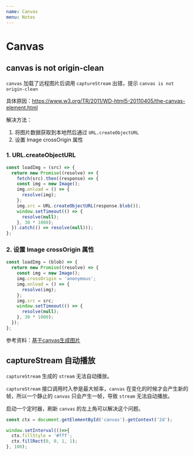 ```yaml
---
name: Canvas
menu: Notes
---
```


# Canvas

## canvas is not origin-clean

`canvas` 加载了远程图片后调用 `captureStream` 出错，提示 `canvas is not origin-clean`

具体原因：https://www.w3.org/TR/2011/WD-html5-20110405/the-canvas-element.html

解决方法：
1. 将图片数据获取到本地然后通过 `URL.createObjectURL`
2. 设置 Image crossOrigin 属性


### 1. URL.createObjectURL
```js
const loadImg = (src) => {
  return new Promise((resolve) => {
    fetch(src).then((response) => {
    const img = new Image();
    img.onload = () => {
      resolve(img);
    };
    img.src = URL.createObjectURL(response.blob());
    window.setTimeout(() => {
      resolve(null);
    }, 30 * 1000);
  }).catch(() => resolve(null)));
};
```

### 2. 设置 Image crossOrigin 属性

```js
const loadImg = (blob) => {
  return new Promise((resolve) => {
    const img = new Image();
    img.crossOrigin = 'anonymous';
    img.onload = () => {
      resolve(img);
    };
    img.src = src;
    window.setTimeout(() => {
      resolve(null);
    }, 30 * 1000);
  });
};
```
参考资料：[基于canvas生成图片](https://juejin.im/post/5aefc0456fb9a07abc29d36d)


## captureStream 自动播放

`captureStream` 生成的 `stream` 无法自动播放。

`captureStream` 接口调用时入参是最大帧率，`canvas` 在变化的时候才会产生新的帧，所以一个静止的 `canvas` 只会产生一帧，导致 `stream` 无法自动播放。

启动一个定时器，刷新 `canvas` 的左上角可以解决这个问题。

```js
const ctx = document.getElementById('canvas').getContext('2d');

window.setInterval(()=>{
  ctx.fillStyle = '#fff';
  ctx.fillRect(0, 0, 1, 1);
}, 100);
```


##
